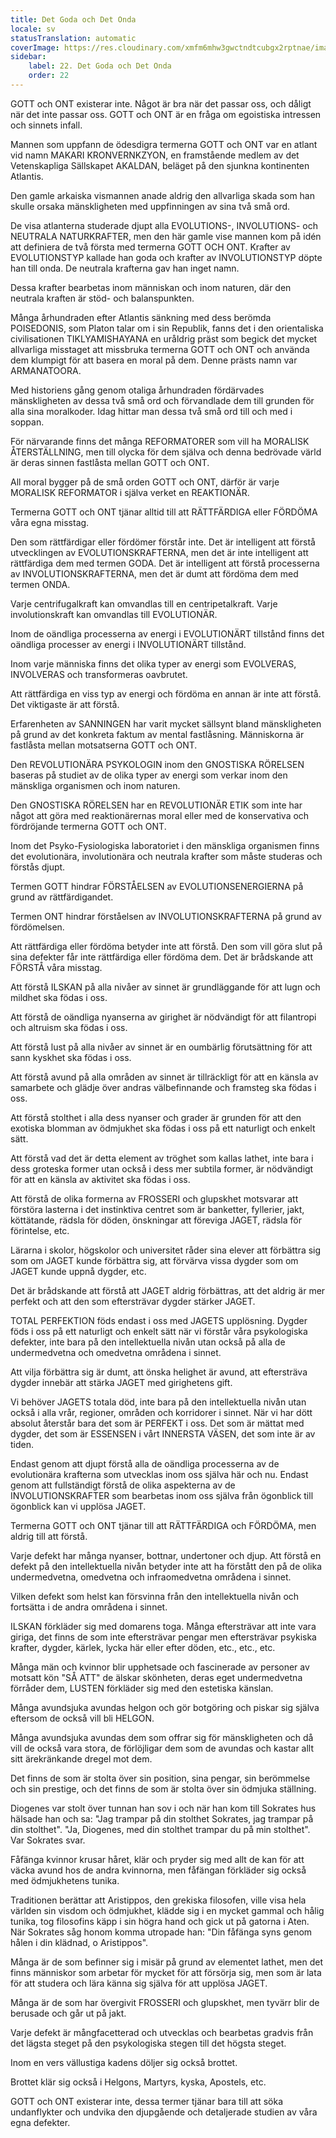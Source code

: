```yaml
---
title: Det Goda och Det Onda
locale: sv
statusTranslation: automatic
coverImage: https://res.cloudinary.com/xmfm6mhw3gwctndtcubgx2rptnae/image/upload/v1740337243/small_cover_educacion_fundamental_a051170f1c.webp
sidebar:
    label: 22. Det Goda och Det Onda
    order: 22
---
```

GOTT och ONT existerar inte. Något är bra när det passar oss, och dåligt när det inte passar oss. GOTT och ONT är en fråga om egoistiska intressen och sinnets infall.

Mannen som uppfann de ödesdigra termerna GOTT och ONT var en atlant vid namn MAKARI KRONVERNKZYON, en framstående medlem av det Vetenskapliga Sällskapet AKALDAN, beläget på den sjunkna kontinenten Atlantis.

Den gamle arkaiska vismannen anade aldrig den allvarliga skada som han skulle orsaka mänskligheten med uppfinningen av sina två små ord.

De visa atlanterna studerade djupt alla EVOLUTIONS-, INVOLUTIONS- och NEUTRALA NATURKRAFTER, men den här gamle vise mannen kom på idén att definiera de två första med termerna GOTT OCH ONT. Krafter av EVOLUTIONSTYP kallade han goda och krafter av INVOLUTIONSTYP döpte han till onda. De neutrala krafterna gav han inget namn.

Dessa krafter bearbetas inom människan och inom naturen, där den neutrala kraften är stöd- och balanspunkten.

Många århundraden efter Atlantis sänkning med dess berömda POISEDONIS, som Platon talar om i sin Republik, fanns det i den orientaliska civilisationen TIKLYAMISHAYANA en uråldrig präst som begick det mycket allvarliga misstaget att missbruka termerna GOTT och ONT och använda dem klumpigt för att basera en moral på dem. Denne prästs namn var ARMANATOORA.

Med historiens gång genom otaliga århundraden fördärvades mänskligheten av dessa två små ord och förvandlade dem till grunden för alla sina moralkoder. Idag hittar man dessa två små ord till och med i soppan.

För närvarande finns det många REFORMATORER som vill ha MORALISK ÅTERSTÄLLNING, men till olycka för dem själva och denna bedrövade värld är deras sinnen fastlåsta mellan GOTT och ONT.

All moral bygger på de små orden GOTT och ONT, därför är varje MORALISK REFORMATOR i själva verket en REAKTIONÄR.

Termerna GOTT och ONT tjänar alltid till att RÄTTFÄRDIGA eller FÖRDÖMA våra egna misstag.

Den som rättfärdigar eller fördömer förstår inte. Det är intelligent att förstå utvecklingen av EVOLUTIONSKRAFTERNA, men det är inte intelligent att rättfärdiga dem med termen GODA. Det är intelligent att förstå processerna av INVOLUTIONSKRAFTERNA, men det är dumt att fördöma dem med termen ONDA.

Varje centrifugalkraft kan omvandlas till en centripetalkraft. Varje involutionskraft kan omvandlas till EVOLUTIONÄR.

Inom de oändliga processerna av energi i EVOLUTIONÄRT tillstånd finns det oändliga processer av energi i INVOLUTIONÄRT tillstånd.

Inom varje människa finns det olika typer av energi som EVOLVERAS, INVOLVERAS och transformeras oavbrutet.

Att rättfärdiga en viss typ av energi och fördöma en annan är inte att förstå. Det viktigaste är att förstå.

Erfarenheten av SANNINGEN har varit mycket sällsynt bland mänskligheten på grund av det konkreta faktum av mental fastlåsning. Människorna är fastlåsta mellan motsatserna GOTT och ONT.

Den REVOLUTIONÄRA PSYKOLOGIN inom den GNOSTISKA RÖRELSEN baseras på studiet av de olika typer av energi som verkar inom den mänskliga organismen och inom naturen.

Den GNOSTISKA RÖRELSEN har en REVOLUTIONÄR ETIK som inte har något att göra med reaktionärernas moral eller med de konservativa och fördröjande termerna GOTT och ONT.

Inom det Psyko-Fysiologiska laboratoriet i den mänskliga organismen finns det evolutionära, involutionära och neutrala krafter som måste studeras och förstås djupt.

Termen GOTT hindrar FÖRSTÅELSEN av EVOLUTIONSENERGIERNA på grund av rättfärdigandet.

Termen ONT hindrar förståelsen av INVOLUTIONSKRAFTERNA på grund av fördömelsen.

Att rättfärdiga eller fördöma betyder inte att förstå. Den som vill göra slut på sina defekter får inte rättfärdiga eller fördöma dem. Det är brådskande att FÖRSTÅ våra misstag.

Att förstå ILSKAN på alla nivåer av sinnet är grundläggande för att lugn och mildhet ska födas i oss.

Att förstå de oändliga nyanserna av girighet är nödvändigt för att filantropi och altruism ska födas i oss.

Att förstå lust på alla nivåer av sinnet är en oumbärlig förutsättning för att sann kyskhet ska födas i oss.

Att förstå avund på alla områden av sinnet är tillräckligt för att en känsla av samarbete och glädje över andras välbefinnande och framsteg ska födas i oss.

Att förstå stolthet i alla dess nyanser och grader är grunden för att den exotiska blomman av ödmjukhet ska födas i oss på ett naturligt och enkelt sätt.

Att förstå vad det är detta element av tröghet som kallas lathet, inte bara i dess groteska former utan också i dess mer subtila former, är nödvändigt för att en känsla av aktivitet ska födas i oss.

Att förstå de olika formerna av FROSSERI och glupskhet motsvarar att förstöra lasterna i det instinktiva centret som är banketter, fyllerier, jakt, köttätande, rädsla för döden, önskningar att föreviga JAGET, rädsla för förintelse, etc.

Lärarna i skolor, högskolor och universitet råder sina elever att förbättra sig som om JAGET kunde förbättra sig, att förvärva vissa dygder som om JAGET kunde uppnå dygder, etc.

Det är brådskande att förstå att JAGET aldrig förbättras, att det aldrig är mer perfekt och att den som eftersträvar dygder stärker JAGET.

TOTAL PERFEKTION föds endast i oss med JAGETS upplösning. Dygder föds i oss på ett naturligt och enkelt sätt när vi förstår våra psykologiska defekter, inte bara på den intellektuella nivån utan också på alla de undermedvetna och omedvetna områdena i sinnet.

Att vilja förbättra sig är dumt, att önska helighet är avund, att eftersträva dygder innebär att stärka JAGET med girighetens gift.

Vi behöver JAGETS totala död, inte bara på den intellektuella nivån utan också i alla vrår, regioner, områden och korridorer i sinnet. När vi har dött absolut återstår bara det som är PERFEKT i oss. Det som är mättat med dygder, det som är ESSENSEN i vårt INNERSTA VÄSEN, det som inte är av tiden.

Endast genom att djupt förstå alla de oändliga processerna av de evolutionära krafterna som utvecklas inom oss själva här och nu. Endast genom att fullständigt förstå de olika aspekterna av de INVOLUTIONSKRAFTER som bearbetas inom oss själva från ögonblick till ögonblick kan vi upplösa JAGET.

Termerna GOTT och ONT tjänar till att RÄTTFÄRDIGA och FÖRDÖMA, men aldrig till att förstå.

Varje defekt har många nyanser, bottnar, undertoner och djup. Att förstå en defekt på den intellektuella nivån betyder inte att ha förstått den på de olika undermedvetna, omedvetna och infraomedvetna områdena i sinnet.

Vilken defekt som helst kan försvinna från den intellektuella nivån och fortsätta i de andra områdena i sinnet.

ILSKAN förkläder sig med domarens toga. Många eftersträvar att inte vara giriga, det finns de som inte eftersträvar pengar men eftersträvar psykiska krafter, dygder, kärlek, lycka här eller efter döden, etc., etc., etc.

Många män och kvinnor blir upphetsade och fascinerade av personer av motsatt kön "SÅ ATT" de älskar skönheten, deras eget undermedvetna förråder dem, LUSTEN förkläder sig med den estetiska känslan.

Många avundsjuka avundas helgon och gör botgöring och piskar sig själva eftersom de också vill bli HELGON.

Många avundsjuka avundas dem som offrar sig för mänskligheten och då vill de också vara stora, de förlöjligar dem som de avundas och kastar allt sitt ärekränkande dregel mot dem.

Det finns de som är stolta över sin position, sina pengar, sin berömmelse och sin prestige, och det finns de som är stolta över sin ödmjuka ställning.

Diogenes var stolt över tunnan han sov i och när han kom till Sokrates hus hälsade han och sa: "Jag trampar på din stolthet Sokrates, jag trampar på din stolthet". "Ja, Diogenes, med din stolthet trampar du på min stolthet". Var Sokrates svar.

Fåfänga kvinnor krusar håret, klär och pryder sig med allt de kan för att väcka avund hos de andra kvinnorna, men fåfängan förkläder sig också med ödmjukhetens tunika.

Traditionen berättar att Aristippos, den grekiska filosofen, ville visa hela världen sin visdom och ödmjukhet, klädde sig i en mycket gammal och hålig tunika, tog filosofins käpp i sin högra hand och gick ut på gatorna i Aten. När Sokrates såg honom komma utropade han: "Din fåfänga syns genom hålen i din klädnad, o Aristippos".

Många är de som befinner sig i misär på grund av elementet lathet, men det finns människor som arbetar för mycket för att försörja sig, men som är lata för att studera och lära känna sig själva för att upplösa JAGET.

Många är de som har övergivit FROSSERI och glupskhet, men tyvärr blir de berusade och går ut på jakt.

Varje defekt är mångfacetterad och utvecklas och bearbetas gradvis från det lägsta steget på den psykologiska stegen till det högsta steget.

Inom en vers vällustiga kadens döljer sig också brottet.

Brottet klär sig också i Helgons, Martyrs, kyska, Apostels, etc.

GOTT och ONT existerar inte, dessa termer tjänar bara till att söka undanflykter och undvika den djupgående och detaljerade studien av våra egna defekter.

